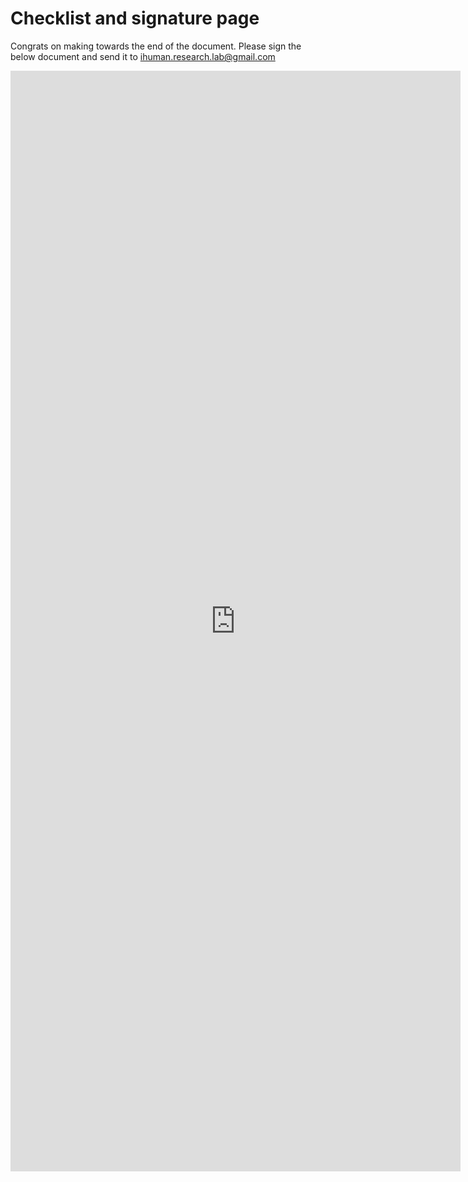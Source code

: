 # Checklist and signature page {.unnumbered}

Congrats on making towards the end of the document. Please sign the below document and send it to [ihuman.research.lab@gmail.com]()


```{=html}
<p align="center">
<iframe src="https://docs.google.com/forms/d/e/1FAIpQLSczhozl71FtAtR4B_rjKLzJINPpqhwQRp0nidHflY8eDTMnEw/viewform?embedded=true" width="720" height="1761" frameborder="0" marginheight="0" marginwidth="0">Loading…</iframe></p>
```
